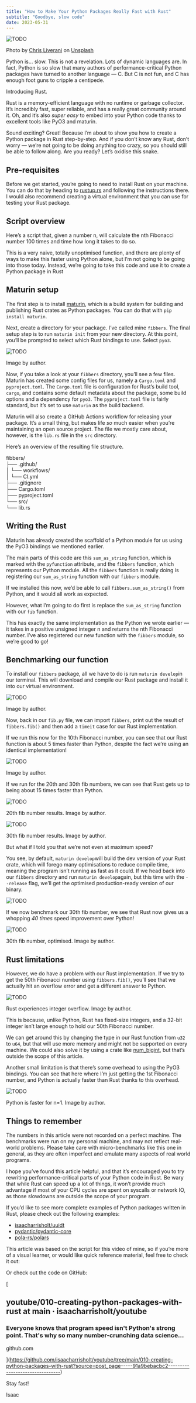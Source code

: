 ```yaml
---
title: "How to Make Your Python Packages Really Fast with Rust"
subtitle: "Goodbye, slow code"
date: 2023-05-31
---
```


<Image src={image0} alt="TODO" />

Photo by [Chris Liverani](https://unsplash.com/@chrisliverani?utm_source=medium&utm_medium=referral) on [Unsplash](https://unsplash.com/?utm_source=medium&utm_medium=referral)

Python is… slow. This is not a revelation. Lots of dynamic languages are. In fact, Python is so slow that many authors of performance-critical Python packages have turned to another language — C. But C is not fun, and C has enough foot guns to cripple a centipede.

Introducing Rust.

Rust is a memory-efficient language with no runtime or garbage collector. It’s incredibly fast, super reliable, and has a really great community around it. Oh, and it’s also _super easy_ to embed into your Python code thanks to excellent tools like PyO3 and maturin.

Sound exciting? Great! Because I’m about to show you how to create a Python package in Rust step-by-step. And if you don’t know any Rust, don’t worry — we’re not going to be doing anything too crazy, so you should still be able to follow along. Are you ready? Let’s oxidise this snake.

## Pre-requisites

Before we get started, you’re going to need to install Rust on your machine. You can do that by heading to [rustup.rs](https://rustup.rs/) and following the instructions there. I would also recommend creating a virtual environment that you can use for testing your Rust package.

## Script overview

Here’s a script that, given a number n, will calculate the nth Fibonacci number 100 times and time how long it takes to do so.

This is a very naive, totally unoptimised function, and there are plenty of ways to make this faster using Python alone, but I’m not going to be going into those today. Instead, we’re going to take this code and use it to create a Python package in Rust

## Maturin setup

The first step is to install [maturin](https://www.maturin.rs/), which is a build system for building and publishing Rust crates as Python packages. You can do that with `pip install maturin`.

Next, create a directory for your package. I’ve called mine `fibbers`. The final setup step is to run `maturin init` from your new directory. At this point, you’ll be prompted to select which Rust bindings to use. Select `pyo3`.

<Image src={image1} alt="TODO" />

Image by author.

Now, if you take a look at your `fibbers` directory, you’ll see a few files. Maturin has created some config files for us, namely a `Cargo.toml` and `pyproject.toml`. The `Cargo.toml` file is configuration for Rust’s build tool, `cargo`, and contains some default metadata about the package, some build options and a dependency for `pyo3`. The `pyproject.toml` file is fairly standard, but it’s set to use `maturin` as the build backend.

Maturin will also create a GitHub Actions workflow for releasing your package. It’s a small thing, but makes life _so_ much easier when you’re maintaining an open source project. The file we mostly care about, however, is the `lib.rs` file in the `src` directory.

Here’s an overview of the resulting file structure.

fibbers/  
├── .github/  
│   └── workflows/  
│       └── CI.yml  
├── .gitignore  
├── Cargo.toml  
├── pyproject.toml  
└── src/  
    └── lib.rs

## Writing the Rust

Maturin has already created the scaffold of a Python module for us using the PyO3 bindings we mentioned earlier.

The main parts of this code are this `sum_as_string` function, which is marked with the `pyfunction` attribute, and the `fibbers` function, which represents our Python module. All the `fibbers` function is really doing is registering our `sum_as_string` function with our `fibbers` module.

If we installed this now, we’d be able to call `fibbers.sum_as_string()` from Python, and it would all work as expected.

However, what I’m going to do first is replace the `sum_as_string` function with our `fib` function.

This has exactly the same implementation as the Python we wrote earlier — it takes in a positive unsigned integer n and returns the nth Fibonacci number. I’ve also registered our new function with the `fibbers` module, so we’re good to go!

## Benchmarking our function

To install our `fibbers` package, all we have to do is run `maturin develop`in our terminal. This will download and compile our Rust package and install it into our virtual environment.

<Image src={image2} alt="TODO" />

Image by author.

Now, back in our `fib.py` file, we can import `fibbers`, print out the result of `fibbers.fib()` and then add a `timeit` case for our Rust implementation.

If we run this now for the 10th Fibonacci number, you can see that our Rust function is about 5 times faster than Python, despite the fact we’re using an identical implementation!

<Image src={image3} alt="TODO" />

Image by author.

If we run for the 20th and 30th fib numbers, we can see that Rust gets up to being about 15 times faster than Python.

<Image src={image4} alt="TODO" />

20th fib number results. Image by author.

<Image src={image5} alt="TODO" />

30th fib number results. Image by author.

But what if I told you that we’re not even at maximum speed?

You see, by default, `maturin develop`will build the dev version of your Rust crate, which will forego many optimisations to reduce compile time, meaning the program isn’t running as fast as it could. If we head back into our `fibbers` directory and run `maturin develop`again, but this time with the `--release` flag, we’ll get the optimised production-ready version of our binary.

<Image src={image6} alt="TODO" />

If we now benchmark our 30th fib number, we see that Rust now gives us a whopping _40 times_ speed improvement over Python!

<Image src={image7} alt="TODO" />

30th fib number, optimised. Image by author.

## Rust limitations

However, we do have a problem with our Rust implementation. If we try to get the 50th Fibonacci number using `fibbers.fib()`, you’ll see that we actually hit an overflow error and get a different answer to Python.

<Image src={image8} alt="TODO" />

Rust experiences integer overflow. Image by author.

This is because, unlike Python, Rust has fixed-size integers, and a 32-bit integer isn’t large enough to hold our 50th Fibonacci number.  
  
We can get around this by changing the type in our Rust function from `u32` to `u64`, but that will use more memory and might not be supported on every machine. We could also solve it by using a crate like [num\_bigint](https://docs.rs/num-bigint/latest/num_bigint/), but that’s outside the scope of this article.

Another small limitation is that there’s some overhead to using the PyO3 bindings. You can see that here where I’m just getting the 1st Fibonacci number, and Python is actually faster than Rust thanks to this overhead.

<Image src={image9} alt="TODO" />

Python is faster for n=1. Image by author.

## Things to remember

The numbers in this article were not recorded on a perfect machine. The benchmarks were run on my personal machine, and may not reflect real-world problems. Please take care with micro-benchmarks like this one in general, as they are often imperfect and emulate many aspects of real world programs.

I hope you’ve found this article helpful, and that it’s encouraged you to try rewriting performance-critical parts of your Python code in Rust. Be wary that while Rust can speed up a lot of things, it won’t provide much advantage if most of your CPU cycles are spent on syscalls or network IO, as those slowdowns are outside the scope of your program.

If you’d like to see more complete examples of Python packages written in Rust, please check out the following examples:

*   [isaacharrisholt/uuidt](https://github.com/isaacharrisholt/uuidt)
*   [pydantic/pydantic-core](https://github.com/pydantic/pydantic-core)
*   [pola-rs/polars](https://github.com/pola-rs/polars/)

This article was based on the script for this video of mine, so if you’re more of a visual learner, or would like quick reference material, feel free to check it out:

Or check out the code on GitHub:

[

## youtube/010-creating-python-packages-with-rust at main · isaacharrisholt/youtube

### Everyone knows that program speed isn't Python's strong point. That's why so many number-crunching data science…

github.com



](https://github.com/isaacharrisholt/youtube/tree/main/010-creating-python-packages-with-rust?source=post_page-----91a9bebacbc2--------------------------------)

Stay fast!

Isaac
